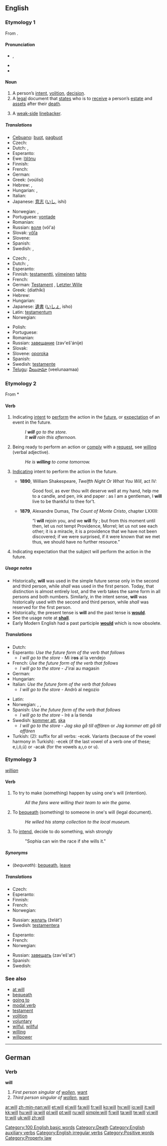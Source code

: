 {{wikipedia}}
{{see|Will}}
==English==

{{rank|said|would|been|47|will|no|them|when}}

===Etymology 1===
From {{OE.}} {{term|willa|lang=ang}}.

====Pronunciation====
* {{IPA|[[RP]] /wɪl/}}, {{SAMPA|/wIl/}}
* {{audio|en-us-will.ogg|Audio (US)}}
* {{rhymes|ɪl}}

====Noun====
{{en-noun}}

# A person’s [[intent]], [[volition]], [[decision]].
# A [[legal]] document that [[state]]s who is to [[receive]] a person’s [[estate]] and [[asset]]s after their [[death]].
# {{fb}} A [[weak-side]] [[linebacker]].

=====Translations=====
{{trans-top|volition}}
* [[Cebuano]]: [[buot]], [[pagbuot]]
* Czech: {{t-|cs|vůle|f}}
* Dutch: {{t+|nl|wil|m}}, {{t+|nl|wens|m}}
* Esperanto: {{t-|eo|volo|xs=Esperanto}}
* Ewe: [[lɔ̃lɔ̃nu]] {{n}}
* Finnish: {{t-|fi|tahto}}
* French: {{t+|fr|volonté|f}}
* German: {{t+|de|Wille|m}}
* Greek: {{t+|el|βούληση|f|sc=Grek}} (voúlisi)
* Hebrew: {{he-translation|רצון|r"tzon}} {{m}}, {{he-translation|אבה|avah}}
* Hungarian: {{t|hu|szándék}}, {{t|hu|akarat}}
* Italian: {{t+|it|volontà|f}}
* Japanese: [[意志]] ([[いし]], ishi)
{{trans-mid}}
* Norwegian: {{t|no|vilje|m}}, {{t|no|ønske|n}}
* Portuguese: [[vontade]] {{f}}
* Romanian: {{t|ro|voinţă|f}}
* Russian: [[воля]] (vól'a) {{f}}
* Slovak: [[vôľa]] {{f}}
* Slovene: {{t+|sl|volja|f}}
* Spanish: {{t-|es|voluntad|f}}
* Swedish: {{t+|sv|vilja|c}}, {{t-|sv|önskan|c}}
{{trans-bottom}}

{{trans-top|legal document}}
* Czech: {{t-|cs|vůle|f}}, {{t-|cs|testament|m}}
* Dutch: {{t-|nl|testament|n}}, {{t|nl|laatste wilsbeschikking|f}}
* Esperanto: {{t-|eo|testamento|xs=Esperanto}}
* Finnish: [[testamentti]], [[viimeinen]] [[tahto]]
* French: {{t+|fr|testament|m}}
* German: [[Testament]] {{n}}, [[Letzter Wille]] {{m}}
* Greek: {{t+|el|διαθήκη|f|sc=Grek}} (diathíki)
* Hebrew: {{t|he|צוואה|f|sc=Hebr}}
* Hungarian: {{t|hu|végrendelet}}
* Japanese: [[遺書]] ([[いしょ]], isho)
* Latin: [[testamentum]] {{n}}
* Norwegian: {{t-|no|testament|n}}
{{trans-mid}}
* Polish: {{t+|pl|testament|m}}
* Portuguese: {{t+|pt|testamento|m}}
* Romanian: {{t-|ro|testament|n}}
* Russian: [[завещание]] (zav'eš'ánije) {{n}}
* Slovak: {{t-|sk|testament|m}}
* Slovene: [[oporoka]] {{f}}
* Spanish: {{t-|es|testamento|m}}
* Swedish: [[testamente]] {{n}}
* [[Telugu]]: [[వీలునామా]] (veelunaamaa)
{{trans-bottom}}

{{trans-top|American football: weak side backliner}}
{{trans-mid}}
{{trans-bottom}}

===Etymology 2===
From {{OE.}} *{{term|willan|lang=ang}}

====Verb====
{{en-verb|inf=-|will|willing|would|-}}

# Indicating [[intent]] to [[perform]] the action in the [[future]], or [[expectation]] of an event in the future.
#: ''I '''will''' go to the store.''
#: ''It '''will''' rain this afternoon.''
# Being ready to perform an action or [[comply]] with a [[request]], see [[willing]] (verbal adjective).
#: ''He is '''willing''' to come tomorrow.''
# {{context|dated|first person only}} [[indicate|Indicating]] intent to perform the action in the future.
#* '''1890''', William Shakespeare, ''Twelfth Night Or What You Will'', act IV:
#*: Good fool, as ever thou wilt deserve well at my hand, help me to a candle, and pen, ink and paper : as I am a gentleman, I '''will''' live to be thankful to thee for’t.
#* '''1879''', Alexandre Dumas, ''The Count of Monte Cristo'', chapter LXXIII:
#*: “I '''will''' rejoin you, and we '''will''' fly ; but from this moment until then, let us not tempt Providence, Morrel; let us not see each other; it is a miracle, it is a providence that we have not been discovered; if we were surprised, if it were known that we met thus, we should have no further resource.”
# {{context|dated|second and third person only}} Indicating expectation that the subject will perform the action in the future.
<!--There are actually many more meanings as an auxiliary verb.-->

=====Usage notes=====
*Historically, '''will''' was used in the simple future sense only in the second and third person, while ''shall'' was used in the first person.  Today, that distinction is almost entirely lost, and the verb takes the same form in all persons and both numbers.  Similarly, in the intent sense, '''will''' was historically used with the second and third person, while ''shall'' was reserved for the first person.
*Historically, the present tense is '''will''' and the past tense is '''[[would]]'''.
*See the usage note at '''[[shall]]'''.
*Early Modern English had a past participle '''[[would]]''' which is now obsolete.

=====Translations=====
{{trans-top|indicating future action}}
* Dutch: {{t+|nl|zullen}}
* Esperanto: ''Use the future form of the verb that follows''
** ''I will go to the store'' - Mi ir'''os''' al la vendejo
* French: ''Use the future form of the verb that follows''
** ''I will go to the store'' - J'irai au magasin
* German: {{t+|de|werden}}
* Hungarian: {{t+|hu|fog}}
* Italian: ''Use the future form of the verb that follows''
** ''I will go to the store'' - Andrò al negozio
{{trans-mid}}
* Latin: {{t-|la|velle}}
* Norwegian: {{t-|no|vil}}, {{t|no|kommer til å}}, {{t-|no|skal}}
* Spanish: ''Use the future form of the verb that follows''
** ''I will go to the store'' - Iré a la tienda
* Swedish: [[kommer att]], [[ska]]
** ''I will go to the store'' - ''Jag ska gå till affären'' or ''Jag kommer att gå till affären''
* Turkish: (2): suffix for all verbs: -ecek. Variants (because of the vowel harmony in Turkish): -ecek (if the last vowel of a verb one of these; e,i,ö,ü) or -acak (for the vowels a,ı,o or u).
{{trans-bottom}}

===Etymology 3===
{{OE.}} ''[[willian]]''

====Verb====
{{en-verb}}

# {{transitive}}<!--DefD--> To try to make (something) happen by using one's will (intention).
#:''All the fans were willing their team to win the game.''
# {{transitive}}<!--DefE--> To [[bequeath]] (something) to someone in one's will (legal document).
#:''He willed his stamp collection to the local museum.''
# {{transitive}} <!--DefF--> To [[intend]], decide to do something, wish strongly
#: "Sophia can win the race if she wills it."

=====Synonyms=====
*<!--DefE-->(''bequeath''): [[bequeath]], [[leave]]

=====Translations=====
<!--DefE-->
{{trans-top|To bequeath}}
* Czech: {{t|cs|odkázat}}
* Esperanto: {{t-|eo|testamenti|xs=Esperanto}}
* Finnish: {{t-|fi|testamentata}}
* French: {{t|fr|léguer}}
* Norwegian: {{t|no|testamentere}}
{{trans-mid}}
* Russian: [[желать]] (želát')
* Swedish: [[testamentera]]
{{trans-bottom}}

<!--DefF-->
{{trans-top|to wish strongly}}
* Esperanto: {{t-|eo|voli|xs=Esperanto}}
* French: {{t+|fr|vouloir}}
* Norwegian: {{t-|no|ville}}
{{trans-mid}}
* Russian: [[завещать]] (zav'eš'at')
* Spanish: {{t+|es|desear}}
* Swedish: {{t+|sv|vilja}}
{{trans-bottom}}

===See also===
*[[at will]]
*[[bequeath]]
*[[going to]]
*[[modal verb]]
*[[testament]]
*[[volition]]
*[[voluntary]]
*[[wilful]], [[willful]]
*[[willing]]
*[[willpower]]

[[Category:100 English basic words]]
[[Category:Death]]
[[Category:English auxiliary verbs]]
[[Category:English irregular verbs]]

----

==German==

===Verb===
'''will'''

# <!--DefH--> ''First person singular of [[wollen]]'', [[want]]
# <!--DefI--> ''Third person singular of [[wollen]]'', [[want]]

[[Category:Positive words]]
[[Category:Property law]]

[[ar:will]]
[[zh-min-nan:will]]
[[et:will]]
[[el:will]]
[[fa:will]]
[[fr:will]]
[[ko:will]]
[[hy:will]]
[[io:will]]
[[it:will]]
[[kk:will]]
[[hu:will]]
[[ja:will]]
[[pl:will]]
[[pt:will]]
[[ru:will]]
[[simple:will]]
[[fi:will]]
[[ta:will]]
[[te:will]]
[[vi:will]]
[[tr:will]]
[[uk:will]]
[[zh:will]]